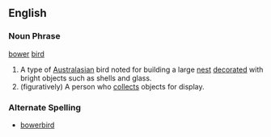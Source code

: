 ==English==
===Noun Phrase===
[[bower]] [[bird]]
# A type of [[Australasian]] bird noted for building a large [[nest]] [[decorated]] with bright objects such as shells and glass.
# (figuratively) A person who [[collect]]s objects for display.
===Alternate Spelling===
*[[bowerbird]]
{{Wikipedia}}